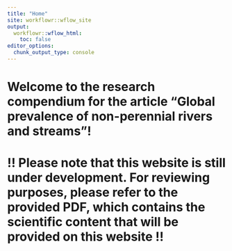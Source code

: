 ```yaml
---
title: "Home"
site: workflowr::wflow_site
output:
  workflowr::wflow_html:
    toc: false
editor_options:
  chunk_output_type: console
---
```


# **Welcome to the research compendium for the article "Global prevalence of non-perennial rivers and streams"!**

# **!! Please note that this website is still under development. For reviewing purposes, please refer to the provided PDF, which contains the scientific content that will be provided on this website !!**

